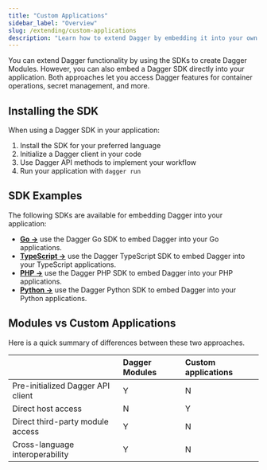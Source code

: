 ```yaml
---
title: "Custom Applications"
sidebar_label: "Overview"
slug: /extending/custom-applications
description: "Learn how to extend Dagger by embedding it into your own applications for custom workflows and integrations."
---
```


You can extend Dagger functionality by using the SDKs to create Dagger Modules. However, you can also embed a Dagger SDK directly into your application. Both approaches let you access Dagger features for container operations, secret management, and more.

## Installing the SDK

When using a Dagger SDK in your application:

1. Install the SDK for your preferred language
2. Initialize a Dagger client in your code
3. Use Dagger API methods to implement your workflow
4. Run your application with `dagger run`

## SDK Examples

The following SDKs are available for embedding Dagger into your application:

- [**Go →**](./go.mdx) use the Dagger Go SDK to embed Dagger into your Go applications.
- [**TypeScript →**](./typescript.mdx) use the Dagger TypeScript SDK to embed Dagger into your TypeScript applications.
- [**PHP →**](./php.mdx) use the Dagger PHP SDK to embed Dagger into your PHP applications.
- [**Python →**](./python.mdx) use the Dagger Python SDK to embed Dagger into your Python applications.

## Modules vs Custom Applications

Here is a quick summary of differences between these two approaches.

|  | Dagger Modules | Custom applications |
|:---|:---|:---|
| Pre-initialized Dagger API client | Y | N |
| Direct host access | N | Y |
| Direct third-party module access | Y | N |
| Cross-language interoperability | Y | N |
